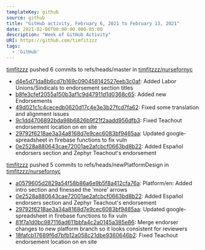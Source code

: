 ---
templateKey: github
source: github
title: "GitHub activity, February 6, 2021 to February 13, 2021"
date: 2021-02-06T00:00:00.000-05:00
description: "Week of GitHub Activity"
URI: https://github.com/timfitzzz
tags: 
  - 'GitHub'
---

[timfitzzz](https://github.com/timfitzzz) pushed 6 commits to refs/heads/master in [timfitzzz/nursefornyc](https://github.com/timfitzzz/nursefornyc)  
* [d4e5d71da8b6cd7b169c090458142527eeb3c0af](https://github.com/timfitzzz/nursefornyc/commits/d4e5d71da8b6cd7b169c090458142527eeb3c0af): Added Labor Unions/Sindicals to endorsement section titles  
* [b8fe3cfef2055a150b3af1c9d47911d1d0368c65](https://github.com/timfitzzz/nursefornyc/commits/b8fe3cfef2055a150b3af1c9d47911d1d0368c65): Added new Endorsements  
* [49d021c1c4cecedb0620d17c4e3e3b27fcd7fa62](https://github.com/timfitzzz/nursefornyc/commits/49d021c1c4cecedb0620d17c4e3e3b27fcd7fa62): Fixed some translation and alignment issues  
* [9c1dd4706892bda98b6826b9f21f2aadd956dfb3](https://github.com/timfitzzz/nursefornyc/commits/9c1dd4706892bda98b6826b9f21f2aadd956dfb3): Fixed Teachout endorsement location on en site  
* [29792f6218ae3a34a8168d7e9cec6083bf9465aa](https://github.com/timfitzzz/nursefornyc/commits/29792f6218ae3a34a8168d7e9cec6083bf9465aa): Updated google-spreadsheet in firebase functions to fix vuln  
* [0e2528a880643cae72001ae2afcbcf0663bd8b22](https://github.com/timfitzzz/nursefornyc/commits/0e2528a880643cae72001ae2afcbcf0663bd8b22): Added Español endorsers section and Zephyr Teachout's endorsement  

[timfitzzz](https://github.com/timfitzzz) pushed 5 commits to refs/heads/newPlatformDesign in [timfitzzz/nursefornyc](https://github.com/timfitzzz/nursefornyc)  
* [a0579605d2829a54f58b86a6e9b5f8a412cfa76a](https://github.com/timfitzzz/nursefornyc/commits/a0579605d2829a54f58b86a6e9b5f8a412cfa76a): Platform/en: Added intro section and finessed the 'more' arrows  
* [0e2528a880643cae72001ae2afcbcf0663bd8b22](https://github.com/timfitzzz/nursefornyc/commits/0e2528a880643cae72001ae2afcbcf0663bd8b22): Added Español endorsers section and Zephyr Teachout's endorsement  
* [29792f6218ae3a34a8168d7e9cec6083bf9465aa](https://github.com/timfitzzz/nursefornyc/commits/29792f6218ae3a34a8168d7e9cec6083bf9465aa): Updated google-spreadsheet in firebase functions to fix vuln  
* [81f7a1d0bc987116ad611bbfa4c2a0145a385e86](https://github.com/timfitzzz/nursefornyc/commits/81f7a1d0bc987116ad611bbfa4c2a0145a385e86): Merge endorser changes to new platform branch so it looks consistent for reviewers  
* [18fafcb17689f6d7bfb12a058c21dbe9360646b2](https://github.com/timfitzzz/nursefornyc/commits/18fafcb17689f6d7bfb12a058c21dbe9360646b2): Fixed Teachout endorsement location on en site  


